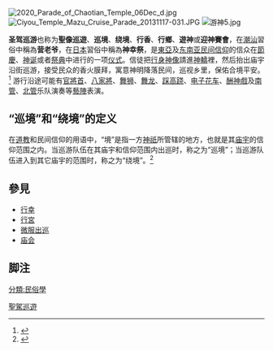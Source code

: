 [[File:2020_Parade_of_Chaotian_Temple_06Dec_d.jpg|thumb]]
[[File:Ciyou_Temple_Mazu_Cruise_Parade_20131117-031.JPG|thumb]]
[[File:游神5.jpg|thumb]]

'''圣驾巡游'''也称为'''聖像巡遊'''、'''巡境'''、'''绕境'''、'''行香'''、'''行鄉'''、'''遊神'''或'''迎神賽會'''，在[[潮汕|潮汕]]習俗中稱為'''营老爷'''，在[[日本|日本]]習俗中稱為'''神幸祭'''，是[[東亞|東亞]]及[[东南亚|东南亚]][[民间信仰|民间信仰]]的信众在[[節慶|節慶]]、[[神诞|神诞]]或者[[祭典|祭典]]中进行的一项[[仪式|仪式]]。信徒把[[行身|行身]][[神像|神像]]請進[[神轎|神轎]]裡，然后抬出庙宇沿街巡游，接受民众的香火膜拜，寓意神明降落民间，巡视乡里，保佑合境平安。<ref>{{cite journal|title=邀武当山道长主持其盛，槟城数千玄帝信徒办花车游行——道教拜斗教化人们认识社会的意义|journal=好运周刊|date=2010年4月8日|issue=273|url=http://www.xiao-en.org/cultural/magazine.asp?cat=33&loc=en&id=1852|laysource=孝恩文化|quote=我们的巡境，一是原来的信仰通过神明巡游地方，保护地方的清净，扫除邪秽。|access-date=2013年9月14日|archive-date=2014年2月25日|archive-url=https://web.archive.org/web/20140225072018/http://www.xiao-en.org/cultural/magazine.asp?cat=33&loc=en&id=1852|dead-url=yes}}</ref> 游行沿途可能有[[官將首|官將首]]、[[八家將|八家將]]、[[舞狮|舞狮]]、[[舞龙|舞龙]]、[[踩高跷|踩高跷]]、[[电子花车|电子花车]]、[[酬神戲|酬神戲]]及[[南管|南管]]、[[北管|北管]]乐队演奏等[[藝陣|藝陣]]表演。

==“巡境”和“绕境”的定义==
在[[道教|道教]]和民间信仰的用语中，“境”是指一方[[神祇|神祇]]所管辖的地方，也就是其[[庙宇|庙宇]]的信仰范围之内。当巡游队伍在其庙宇和信仰范围内出巡时，称之为“巡境”；当巡游队伍进入到其它庙宇的范围时，称之为“绕境”。<ref>{{cite journal|author=王琛发|title=全球视野下的玄帝信仰版图 ——以《元始天尊说北方真武妙经》为探讨根据|journal=第二届海峡两岸武当文化论坛|date=2010年11月10日|url=http://www.xiao-en.org/cultural/magazine.asp?cat=34&loc=en&id=1920|laysource=孝恩文化|quote=神明若在其庙宇势力以至信仰认同影响所及的范围之内出游，就叫“巡境”；反之，一路上经过非本身的“境”而友好经过其他庙宇的影响地区并且互相致意，则叫“繞境”。|deadurl=yes|archiveurl=https://web.archive.org/web/20131212182554/http://www.xiao-en.org/cultural/magazine.asp?cat=34&loc=en&id=1920|archivedate=2013年12月12日|access-date=2013年9月14日}}</ref>

==參見==
*[[行幸|行幸]]
*[[行宮|行宮]]
* [[微服私访|微服出巡]]
* [[庙会|庙会]]

==脚注==
{{reflist}}

[[Category:聖駕巡遊|]]
[[分類:民俗學|分類:民俗學]]